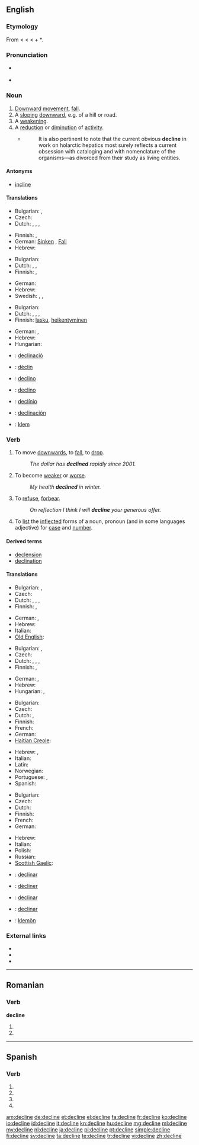 {{also|decliné|décline|décliné}}
==English==

===Etymology===
From {{etyl|enm}} {{term|lang=enm|declinen}} < {{etyl|fro}} {{term|lang=fro|decliner}} < {{etyl|la}} {{term|lang=la|declinare||to bend, turn aside, deflect, inflect, decline}} < {{term|lang=la|de||down}} + *{{term|lang=la||clinare|to bend, incline}}.

===Pronunciation===
* {{a|US}} {{IPA|/dəˈklɑɪn/}}
* {{audio|en-us-decline.ogg|Audio (US)}}

===Noun===
{{en-noun}} {{rfex}}

# [[downward|Downward]] [[movement]], [[fall]].
# A [[sloping]] [[downward]], e.g. of a hill or road.
# A [[weakening]].
# A [[reduction]] or [[diminution]] of [[activity]].
#* {{RQ:Schuster Hepaticae V|ix}}
#*: It is also pertinent to note that the current obvious '''decline''' in work on holarctic hepatics most surely reflects a current obsession with cataloging and with nomenclature of the organisms—as divorced from their study as living entities.

====Antonyms====
* [[incline]]

====Translations====
{{trans-top|downward movement, fall}}
* Bulgarian: {{t|bg|западане|n}},  {{t|bg|упадък|m}}
* Czech: {{t|cs|pokles|m}}
* Dutch: {{t-|nl|terugval|m}}, {{t|nl|achteruitgang|m}}, {{t-|nl|verval|n}}, {{t+|nl|afname|f}}
{{trans-mid}}
* Finnish: {{t+|fi|lasku}}, {{t-|fi|pudotus}}
* German: [[Sinken]] {{n}}, [[Fall]] {{m}}
* Hebrew: {{t+|he|נפילה|f|tr=nefilá}}
{{trans-bottom}}

{{trans-top|sloping downward}}
* Bulgarian: {{t+|bg|склон}}
* Dutch: {{t-|nl|verval|n}}, {{t+|nl|afname|f}}, {{t+|nl|helling|f}}
* Finnish: {{t+|fi|lasku}}, {{t-|fi|alamäki}}
{{trans-mid}}
* German: {{t+|de|Gefälle|n}}
* Hebrew: {{t-|he|ירידה|f|tr=yeridá}}
* Swedish: {{t|sv|nedförsbacke|c}}, {{t|sv|utförsbacke|c}}, {{t|sv|medlut|n}}
{{trans-bottom}}

{{trans-top|weakening}}
* Bulgarian: {{t|bg|влошаване|n}}
* Dutch: {{t|nl|verzwakking|f}}, {{t|nl|achteruitgang|m}}, {{t-|nl|verval|n}}, {{t+|nl|afname|f}}
* Finnish: [[lasku]], [[heikentyminen]]
{{trans-mid}}
* German: {{t+|de|Abnahme|f}}, {{t+|de|Rückgang|m}}
* Hebrew: {{t-|he|היחלשות|f|tr=hekhalshút}}
* Hungarian: {{t+|hu|hanyatlás}}
{{trans-bottom}}

{{checktrans-top}}
* {{ttbc|ca}}: [[declinació]] {{f}}
* {{ttbc|fr}}: [[déclin]]
* {{ttbc|ia}}: [[declino]]
* {{ttbc|it}}: [[declino]]
{{trans-mid}}
* {{ttbc|pt}}: [[declínio]]
* {{ttbc|es}}: [[declinación]] {{f}}
* {{ttbc|vo}}: [[klem]]
{{trans-bottom}}

===Verb===
{{en-verb|declin|es}}

# {{intransitive}} To move [[downwards]], to [[fall]], to [[drop]].
#: ''The dollar has '''declined''' rapidly since 2001.''
# {{intransitive}} To become [[weak]]er or [[worse]].
#: ''My health '''declined''' in winter.''
# {{transitive}} To [[refuse]], [[forbear]].
#: ''On reflection I think I will '''decline''' your generous offer.''
# {{context|transitive|grammar}} To [[list]] the [[inflect]]ed forms of a noun, pronoun (and in some languages adjective) for [[case]] and [[number]].

====Derived terms====
* [[declension]]
* [[declination]]

====Translations====
{{trans-top|move downwards}}
* Bulgarian: {{t|bg|спадам}},  {{t|bg|наклонявам се надолу}}
* Czech: {{t-|cs|klesat}}
* Dutch: {{t+|nl|afnemen}}, {{t-|nl|terugvallen}}, {{t-|nl|achteruitgaan}}, {{t+|nl|vervallen}}
* Finnish: {{t+|fi|laskea}}, {{t+|fi|pudota}}
{{trans-mid}}
* German: {{t+|de|sinken}}, {{t+|de|fallen}}
* Hebrew: {{t+|he|ירד|tr=yarád}}
* Italian: {{t-|it|declinare}}
* [[Old English]]: {{t-|ang|dreosan|alt=drēosan|xs=Old English}}
{{trans-bottom}}

{{trans-top|weaken}}
* Bulgarian: {{t|bg|западам}},  {{t|bg|влошавам се}}
* Czech: {{t-|cs|klesat}}
* Dutch: {{t+|nl|afnemen}}, {{t-|nl|achteruitgaan}}, {{t|nl|afzwakken}}, {{t+|nl|verzwakken}}
* Finnish: {{t-|fi|heikentyä}}, {{t-|fi|heiketä}}
{{trans-mid}}
* German: {{t+|de|abnehmen}}, {{t+|de|zurückgehen}}
* Hebrew: {{t-|he|נחלש|tr=nekhlásh}}
* Hungarian: {{t-|hu|gyengül}},  {{t-|hu|hanyatlik}}
{{trans-bottom}}

{{trans-top|refuse}}
* Bulgarian: {{t|bg|отказвам}}
* Czech: {{t-|cs|odmítnout}}
* Dutch: {{t+|nl|afwijzen}}, {{t+|nl|weigeren}}
* Finnish: {{t+|fi|kieltäytyä}}
* French: {{t+|fr|refuser}}
* German: {{t+|de|ablehnen}}
* [[Haitian Creole]]: {{tø|ht|refize}}
{{trans-mid}}
* Hebrew: {{t-|he|דחה|tr=dakháh}}, {{t-|he|סירב|tr=serév}}
* Italian: {{t-|it|declinare}}
* Latin: {{t-|la|abnego|alt=abnegō}}
* Norwegian: {{t+|no|avslå}}
* Portuguese: {{t+|pt|declinar}}, {{t+|pt|recusar}}
* Spanish: {{t+|es|rechazar}}
{{trans-bottom}}

{{trans-top|inflect}}
* Bulgarian: {{t|bg|скланям}}
* Czech: {{t+|cs|skloňovat}}
* Dutch: {{t+|nl|verbuigen}}
* Finnish: {{t+|fi|taivuttaa}}
* French: {{t+|fr|accorder}}
* German: {{t+|de|deklinieren}}
{{trans-mid}}
* Hebrew: {{t|he|היטה|tr=hitá}}
* Italian: {{t-|it|declinare}}
* Polish: {{t+|pl|deklinować}}
* Russian: {{t+|ru|склонять|tr=sklonjat'}}
* [[Scottish Gaelic]]: {{t|gd|claon}}
{{trans-bottom}}

{{checktrans-top}}
* {{ttbc|ca}}: [[declinar]]
* {{ttbc|fr}}: [[décliner]]
{{trans-mid}}
* {{ttbc|ia}}: [[declinar]]
* {{ttbc|es}}: [[declinar]]
* {{ttbc|vo}}: [[klemön]]
{{trans-bottom}}

===External links===
* {{R:Webster 1913}}
* {{R:Century 1911}}
* {{R:OneLook}}

----

==Romanian==

===Verb===
'''decline'''

# {{ro-form-verb|3s|sub|declina}}
# {{ro-form-verb|3p|sub|declina}}

----

==Spanish==

===Verb===
{{es-verb-form|declinar}}

# {{es-verb form of|ending=ar|mood=imperative|pers=2|formal=yes|number=singular|[[declinar]]}}
# {{es-verb form of|ending=ar|mood=subjunctive|tense=present|pers=1|number=singular|[[declinar]]}}
# {{es-verb form of|ending=ar|mood=subjunctive|tense=present|pers=2|formal=yes|number=singular|[[declinar]]}}
# {{es-verb form of|ending=ar|mood=subjunctive|tense=present|pers=3|number=singular|[[declinar]]}}

[[am:decline]]
[[de:decline]]
[[et:decline]]
[[el:decline]]
[[fa:decline]]
[[fr:decline]]
[[ko:decline]]
[[io:decline]]
[[id:decline]]
[[it:decline]]
[[kn:decline]]
[[hu:decline]]
[[mg:decline]]
[[ml:decline]]
[[my:decline]]
[[nl:decline]]
[[ja:decline]]
[[pl:decline]]
[[pt:decline]]
[[simple:decline]]
[[fi:decline]]
[[sv:decline]]
[[ta:decline]]
[[te:decline]]
[[tr:decline]]
[[vi:decline]]
[[zh:decline]]
